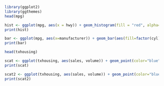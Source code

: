 ```{r}
library(ggplot2)
library(ggthemes)
head(mpg)
```
```{r}
hist <- ggplot(mpg, aes(x = hwy)) + geom_histogram(fill = "red", alpha=0.5, bins = 20)
print(hist)
```
```{r}
bar <- ggplot(mpg, aes(x=manufacturer)) + geom_bar(aes(fill=factor(cyl)))
print(bar)
```
```{r}
head(txhousing)

scat <- ggplot(txhousing, aes(sales, volume)) + geom_point(color="blue", alpha=0.5)
print(scat)
```
```{r}
scat2 <- ggplot(txhousing, aes(sales, volume)) + geom_point(color="blue", alpha=0.5) + geom_smooth(color="red")
print(scat2)
```

